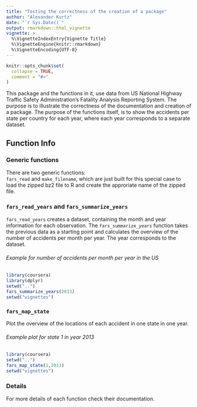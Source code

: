 ```yaml
---
title: "Testing the correctness of the creation of a package"
author: "Alexander Kurtz"
date: "`r Sys.Date()`"
output: rmarkdown::html_vignette
vignette: >
  %\VignetteIndexEntry{Vignette Title}
  %\VignetteEngine{knitr::rmarkdown}
  %\VignetteEncoding{UTF-8}
---
```


```r
knitr::opts_chunk$set(
  collapse = TRUE,
  comment = "#>"
)
```

This package and the functions in it, use data from US National Highway Traffic 
Safety Administration's Fatality Analysis Reporting System. The purpose is to 
illustrate the correctness of the documentation and creation of a package.
The purpose of the functions itself, is to show the accidents per state per 
country for each year, where each year corresponds to a separate dataset.

## Function Info

### Generic functions

There are two generic functions:  
`fars_read` and `make_filename`, which are just built for this special case to
load the zipped bz2 file to R and create the approriate name of the zipped file.

### `fars_read_years` and `fars_summarize_years`
`fars_read_years` creates a dataset, containing the month and year information 
for each observation. The `fars_summarize_years` function takes the previous data 
as a starting point and calculates the overview of the number of accidents per 
month per year. The year corresponds to the dataset.

###### Example for number of accidents per month per year in the US

```r
library(coursera)
library(dplyr)
setwd("..")
fars_summarize_years(2013)
setwd("vignettes")
```

### `fars_map_state`
Plot the overview of the locations of each accident in one state in one year.

###### Example plot for state 1 in year 2013

```r
library(coursera)
setwd("..")
fars_map_state(1,2013)
setwd("vignettes")
```

### Details
For more details of each function check their documentation.
